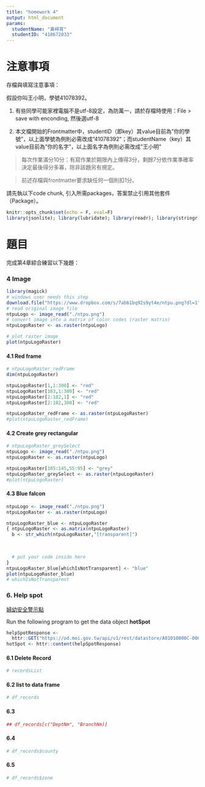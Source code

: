 ---
title: "homework 4"
output: html_document
params:
  studentName: "黃梓育"
  studentID: "410672033"
---

# 注意事項

存檔與填寫注意事項：

假設你叫王小明，學號41078392。

  1. 有些同學可能家裡電腦不是utf-8設定，為防萬一，請於存檔時使用：File > save with enconding, 然後選utf-8

  2. 本文檔開始的Frontmatter中，studentID（即key）其value目前為"你的學號"，以上面學號為例則必需改成"41078392"；而studentName（key）其value目前為"你的名字"，以上面名字為例則必需改成"王小明"
  
> 每次作業滿分10分：有寫作業於期限內上傳得3分，剩餘7分依作業準確率決定最後得分多寡，除非該題另有規定。

> 前述存檔與frontmatter要求缺任何一個則扣1分。

請先執以下code chunk, 引入所需packages，答案禁止引用其他套件（Package）。
```{r setup, include=FALSE}
knitr::opts_chunk$set(echo = F, eval=F)
library(jsonlite); library(lubridate); library(readr); library(stringr); library(purrr)
```

# 題目

完成第4章綜合練習以下幾題：

### 4 Image{-}

```{r data4}
library(magick)
# windows user needs this step
download.file("https://www.dropbox.com/s/7ab61bq92s9yt4e/ntpu.png?dl=1",destfile = "./ntpu.png",mode = "wb")
# read original image file
ntpuLogo <- image_read("./ntpu.png")
# convert image into a matrix of color codes (raster matrix)
ntpuLogoRaster <- as.raster(ntpuLogo)

# plot raster image
plot(ntpuLogoRaster)
```


#### 4.1 Red frame{-}


```{r ans41}
# ntpuLogoRaster_redFrame
dim(ntpuLogoRaster)

ntpuLogoRaster[1,1:300] <- "red"
ntpuLogoRaster[183,1:300] <- "red"
ntpuLogoRaster[2:182,1] <- "red"
ntpuLogoRaster[2:182,300] <- "red"

ntpuLogoRaster_redFrame <- as.raster(ntpuLogoRaster) 
#plot(ntpuLogoRaster_redFrame)
```

#### 4.2 Create grey rectangular{-}

```{r ans42}
# ntpuLogoRaster_greySelect
ntpuLogo <- image_read("./ntpu.png")
ntpuLogoRaster <- as.raster(ntpuLogo)

ntpuLogoRaster[105:145,55:95] <- "grey"
ntpuLogoRaster_greySelect <- as.raster(ntpuLogoRaster)
#plot(ntpuLogoRaster)
```

#### 4.3 Blue falcon{-} 


```{r ans43}
ntpuLogo <- image_read("./ntpu.png")
ntpuLogoRaster <- as.raster(ntpuLogo)

ntpuLogoRaster_blue <- ntpuLogoRaster
{ ntpuLogoRaster <- as.matrix(ntpuLogoRaster)
  b <- str_which(ntpuLogoRaster,"[transparent]")

 
  
  # put your code inside here
}
ntpuLogoRaster_blue[whichIsNotTransparent] <- "blue"
plot(ntpuLogoRaster_blue)
# whichIsNotTransparent
```

### 6. Help spot{-}
[婦幼安全警示點](https://data.gov.tw/dataset/6247)

Run the following program to get the data object **hotSpot**
```{r data6}
helpSpotResponse <- 
  httr::GET("https://od.moi.gov.tw/api/v1/rest/datastore/A01010000C-000628-063",httr::content_type_json())
hotSpot <- httr::content(helpSpotResponse)
```

#### 6.1 Delete Record{-}

```{r ans61}
# recordsList
```


#### 6.2 list to data frame{-}

```{r ans62}
# df_records
```

#### 6.3{-}
 

```{r ans63}
## df_records[c("DeptNm", "BranchNm)]
```

#### 6.4{-}

```{r ans64}
# df_records$county
```

#### 6.5{-}

```{r ans65}
# df_records$zone
```

